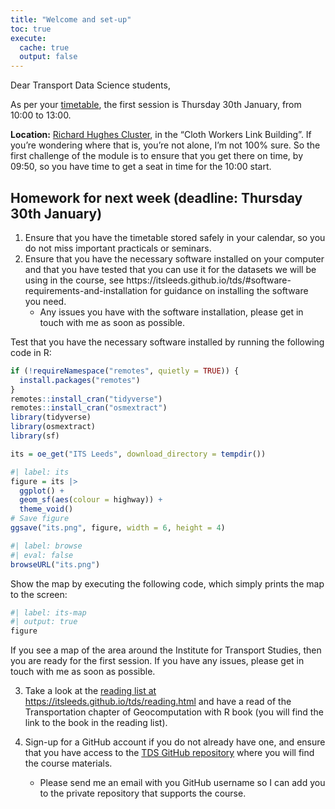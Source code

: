 ```yaml
---
title: "Welcome and set-up"
toc: true
execute: 
  cache: true
  output: false
---
```


Dear Transport Data Science students,

As per your [timetable](https://itsleeds.github.io/tds/schedule.html), the first session is Thursday 30th January, from 10:00 to 13:00.

**Location:** [Richard Hughes Cluster](https://maps.app.goo.gl/zn9Hw93hVDk2ALNw8), in the "Cloth Workers Link Building". If you're wondering where that is, you're not alone, I'm not 100% sure. So the first challenge of the module is to ensure that you get there on time, by 09:50, so you have time to get a seat in time for the 10:00 start.

## Homework for next week (deadline: Thursday 30th January)

1. Ensure that you have the timetable stored safely in your calendar, so you do not miss important practicals or seminars.
2. Ensure that you have the necessary software installed on your computer and that you have tested that you can use it for the datasets we will be using in the course, see https://itsleeds.github.io/tds/#software-requirements-and-installation for guidance on installing the software you need.
    - Any issues you have with the software installation, please get in touch with me as soon as possible.

Test that you have the necessary software installed by running the following code in R:

```r
if (!requireNamespace("remotes", quietly = TRUE)) {
  install.packages("remotes")
}
remotes::install_cran("tidyverse")
remotes::install_cran("osmextract")
library(tidyverse)
library(osmextract)
library(sf)
```

```r
its = oe_get("ITS Leeds", download_directory = tempdir())
```

```r
#| label: its
figure = its |>
  ggplot() +
  geom_sf(aes(colour = highway)) +
  theme_void()
# Save figure
ggsave("its.png", figure, width = 6, height = 4)
```

```r
#| label: browse
#| eval: false
browseURL("its.png")
```

<!-- ![ITS](its.png) -->

Show the map by executing the following code, which simply prints the map to the screen:

```r
#| label: its-map
#| output: true
figure
```

If you see a map of the area around the Institute for Transport Studies, then you are ready for the first session. If you have any issues, please get in touch with me as soon as possible.

3. Take a look at the [reading list at https://itsleeds.github.io/tds/reading.html](https://itsleeds.github.io/tds/reading.html) and have a read of the Transportation chapter of Geocomputation with R book (you will find the link to the book in the reading list).

4. Sign-up for a GitHub account if you do not already have one, and ensure that you have access to the [TDS GitHub repository](https://github.com/itsleeds/tds) where you will find the course materials.
    - Please send me an email with you GitHub username so I can add you to the private repository that supports the course.
